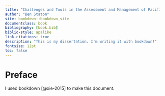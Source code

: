 ```yaml
--- 
title: "Challenges and Tools in the Assessment and Management of Pacific Salmon Fisheries"
author: "Ben Staton"
site: bookdown::bookdown_site
documentclass: book
bibliography: [book.bib]
biblio-style: apalike
link-citations: true
description: "This is my dissertation. I'm writing it with bookdown!"
fontsize: 12pt
toc: false
---
```


# Preface {-}

I used bookdown [@xie-2015] to make this document.


